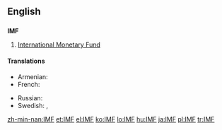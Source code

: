 ==English==

==={{initialism}}===
'''IMF'''

# [[International Monetary Fund]]

====Translations====
{{trans-top|International Monetary Fund}}
* Armenian: {{t|hy|ԱՄՀ|tr=AMH}}
* French: {{t+|fr|FMI|m}}
{{trans-mid}}
* Russian: {{t|ru|МВФ|m|tr=em-ve-éf}}
* Swedish: {{t-|sv|IMF}},  {{t-|sv|IVF}}
{{trans-bottom}}

[[zh-min-nan:IMF]]
[[et:IMF]]
[[el:IMF]]
[[ko:IMF]]
[[lo:IMF]]
[[hu:IMF]]
[[ja:IMF]]
[[pl:IMF]]
[[tr:IMF]]